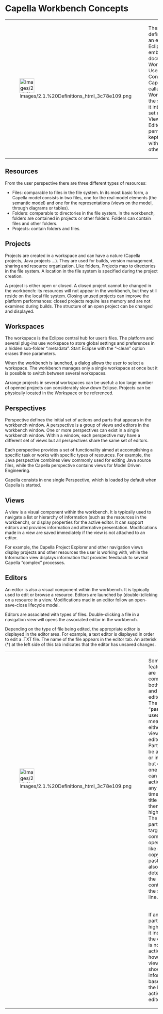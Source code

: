             
= Capella Workbench Concepts =
         
{| border="1"
|-
| 
[[Image:Images/2.1.%20Definitions_html_3c78e109.png|48x48px]]

 
| 
These 				definitions are an extract from Eclipse&rsquo;s own embedded 				documentation: Workbench User Guide / Concepts. Capella is 				called a Workbench in the sense that it integrates a set of 				different Views and Editors, permanently kept synced with each 				other.

 
|}  
== Resources ==
 
From the user perspective there are three different types of resources:

 
* Files: comparable to files in the file system. In its most basic 	form, a Capella model consists in two files, one for the real 	model elements (the semantic model) and one for the representations 	(views on the model, through diagrams or tables).
* Folders: comparable to directories in the file system. In the 	workbench, folders are contained in projects or other folders. 	Folders can contain files and other folders.
* Projects: contain folders and files.
 
== Projects ==
 
Projects are created in a workspace and can have a nature (Capella projects, Java projects &hellip;). They are used for builds, version management, sharing and resource organization. Like folders, Projects map to directories in the file system. A location in the file system is specified during the project creation.

 
A project is either open or closed. A closed project cannot be changed in the workbench: its resources will not appear in the workbench, but they still reside on the local file system. Closing unused projects can improve the platform performances: closed projects require less memory and are not examined during builds. The structure of an open project can be changed and displayed.

 
== Workspaces ==
 
The workspace is the Eclipse central hub for user&rsquo;s files. The platform and several plug-ins use workspace to store global settings and preferences in a hidden sub-folder &ldquo;.metadata&rdquo;. Start Eclipse with the &ldquo;-clean&rdquo; option erases these parameters.

 
When the workbench is launched, a dialog allows the user to select a workspace. The workbench manages only a single workspace at once but it is possible to switch between several workspaces.

 
Arrange projects in several workspaces can be useful: a too large number of opened projects can considerably slow down Eclipse. Projects can be physically located in the Workspace or be referenced.

 
== Perspectives ==
 
Perspective defines the initial set of actions and parts that appears in the workbench window. A perspective is a group of views and editors in the workbench window. One or more perspectives can exist in a single workbench window. Within a window, each perspective may have a different set of views but all perspectives share the same set of editors.

 
Each perspective provides a set of functionality aimed at accomplishing a specific task or works with specific types of resources. For example, the Java perspective combines view commonly used for editing Java source files, while the Capella perspective contains views for Model Driven Engineering.

 
Capella consists in one single Perspective, which is loaded by default when Capella is started.

 
== Views ==
 
A view is a visual component within the workbench. It is typically used to navigate a list or hierarchy of information (such as the resources in the workbench), or display properties for the active editor. It can support editors and provides information and alternative presentation. Modifications made in a view are saved immediately if the view is not attached to an editor.

 
For example, the Capella Project Explorer and other navigation views display projects and other resources the user is working with, while the Information view displays information that provides feedback to several Capella &ldquo;complex&rdquo; processes.

 
== Editors ==
 
An editor is also a visual component within the workbench. It is typically used to edit or browse a resource. Editors are launched by (double-)clicking on a resource in a view. Modifications mad in an editor follow an open-save-close lifecycle model.

 
Editors are associated with types of files. Double-clicking a file in a navigation view will opens the associated editor in the workbench.

 
Depending on the type of file being edited, the appropriate editor is displayed in the editor area. For example, a text editor is displayed in order to edit a .TXT file. The name of the file appears in the editor tab. An asterisk (*) at the left side of this tab indicates that the editor has unsaved changes.

             
{| border="1"
|-
| 
[[Image:Images/2.1.%20Definitions_html_3c78e109.png|48x48px]]

 
| 
Some 				features are common to both views and editors. The term &ldquo;'''part'''&rdquo; 				is used to mean either a view or an editor. Parts can be active 				or inactive, but only one part can be active at any one time, its 				title bar is then highlighted. The active part is the target for 				common operations like cut, copy, paste. It also determines the 				contents of the status line.

 
|-
| 
<br>

 
| 
If an 				editor part is not highlighted it indicates the editor is not 				active; however views may show information based on the last 				active editor.

 
|}  
<br>
<br>

   